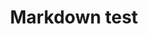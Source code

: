 ---
title: Markdown test
description: Found some issues or want to contribute? Feel free to open an issue or pull request on GitHub.
imageSrc: /images/portrait-beagle-unsplash.jpg
pubDate: November 30, 2022
---